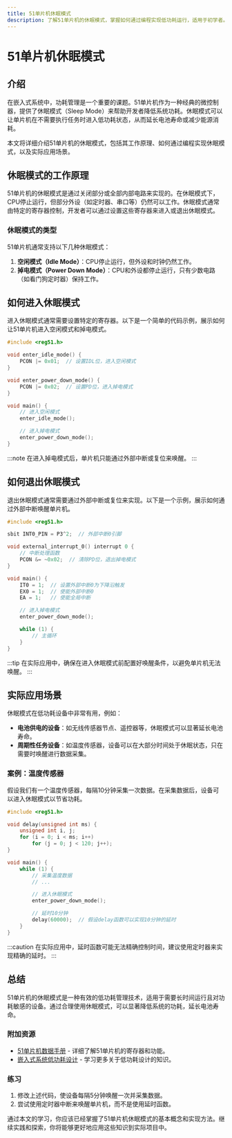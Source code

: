 ```yaml
---
title: 51单片机休眠模式
description: 了解51单片机的休眠模式，掌握如何通过编程实现低功耗运行，适用于初学者。
---
```


# 51单片机休眠模式

## 介绍

在嵌入式系统中，功耗管理是一个重要的课题。51单片机作为一种经典的微控制器，提供了休眠模式（Sleep Mode）来帮助开发者降低系统功耗。休眠模式可以让单片机在不需要执行任务时进入低功耗状态，从而延长电池寿命或减少能源消耗。

本文将详细介绍51单片机的休眠模式，包括其工作原理、如何通过编程实现休眠模式，以及实际应用场景。

## 休眠模式的工作原理

51单片机的休眠模式是通过关闭部分或全部内部电路来实现的。在休眠模式下，CPU停止运行，但部分外设（如定时器、串口等）仍然可以工作。休眠模式通常由特定的寄存器控制，开发者可以通过设置这些寄存器来进入或退出休眠模式。

### 休眠模式的类型

51单片机通常支持以下几种休眠模式：

1. **空闲模式（Idle Mode）**：CPU停止运行，但外设和时钟仍然工作。
2. **掉电模式（Power Down Mode）**：CPU和外设都停止运行，只有少数电路（如看门狗定时器）保持工作。

## 如何进入休眠模式

进入休眠模式通常需要设置特定的寄存器。以下是一个简单的代码示例，展示如何让51单片机进入空闲模式和掉电模式。

```c
#include <reg51.h>

void enter_idle_mode() {
    PCON |= 0x01;  // 设置IDL位，进入空闲模式
}

void enter_power_down_mode() {
    PCON |= 0x02;  // 设置PD位，进入掉电模式
}

void main() {
    // 进入空闲模式
    enter_idle_mode();

    // 进入掉电模式
    enter_power_down_mode();
}
```

:::note
在进入掉电模式后，单片机只能通过外部中断或复位来唤醒。
:::

## 如何退出休眠模式

退出休眠模式通常需要通过外部中断或复位来实现。以下是一个示例，展示如何通过外部中断唤醒单片机。

```c
#include <reg51.h>

sbit INT0_PIN = P3^2;  // 外部中断0引脚

void external_interrupt_0() interrupt 0 {
    // 中断处理函数
    PCON &= ~0x02;  // 清除PD位，退出掉电模式
}

void main() {
    IT0 = 1;  // 设置外部中断0为下降沿触发
    EX0 = 1;  // 使能外部中断0
    EA = 1;   // 使能全局中断

    // 进入掉电模式
    enter_power_down_mode();

    while (1) {
        // 主循环
    }
}
```

:::tip
在实际应用中，确保在进入休眠模式前配置好唤醒条件，以避免单片机无法唤醒。
:::

## 实际应用场景

休眠模式在低功耗设备中非常有用，例如：

- **电池供电的设备**：如无线传感器节点、遥控器等，休眠模式可以显著延长电池寿命。
- **周期性任务设备**：如温度传感器，设备可以在大部分时间处于休眠状态，只在需要时唤醒进行数据采集。

### 案例：温度传感器

假设我们有一个温度传感器，每隔10分钟采集一次数据。在采集数据后，设备可以进入休眠模式以节省功耗。

```c
#include <reg51.h>

void delay(unsigned int ms) {
    unsigned int i, j;
    for (i = 0; i < ms; i++)
        for (j = 0; j < 120; j++);
}

void main() {
    while (1) {
        // 采集温度数据
        // ...

        // 进入休眠模式
        enter_power_down_mode();

        // 延时10分钟
        delay(60000);  // 假设delay函数可以实现10分钟的延时
    }
}
```

:::caution
在实际应用中，延时函数可能无法精确控制时间，建议使用定时器来实现精确的延时。
:::

## 总结

51单片机的休眠模式是一种有效的低功耗管理技术，适用于需要长时间运行且对功耗敏感的设备。通过合理使用休眠模式，可以显著降低系统的功耗，延长电池寿命。

### 附加资源

- [51单片机数据手册](https://www.example.com/datasheet) - 详细了解51单片机的寄存器和功能。
- [嵌入式系统低功耗设计](https://www.example.com/low-power-design) - 学习更多关于低功耗设计的知识。

### 练习

1. 修改上述代码，使设备每隔5分钟唤醒一次并采集数据。
2. 尝试使用定时器中断来唤醒单片机，而不是使用延时函数。

通过本文的学习，你应该已经掌握了51单片机休眠模式的基本概念和实现方法。继续实践和探索，你将能够更好地应用这些知识到实际项目中。
